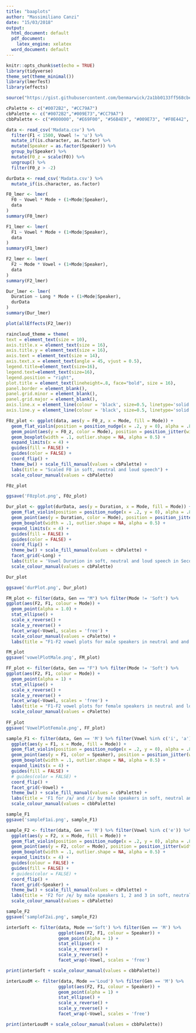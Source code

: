 ```yaml
---
title: "baaplots"
author: "Massimiliano Canzi"
date: "15/03/2018"
output:
  html_document: default
  pdf_document:
    latex_engine: xelatex
  word_document: default
---
```


```r
knitr::opts_chunk$set(echo = TRUE)
library(tidyverse)
theme_set(theme_minimal())
library(lmerTest)
library(effects)

source("https://gist.githubusercontent.com/benmarwick/2a1bb0133ff568cbe28d/raw/fb53bd97121f7f9ce947837ef1a4c65a73bffb3f/geom_flat_violin.R")

cPalette <- c("#0072B2", "#CC79A7")
cbPalette <- c("#0072B2","#009E73","#CC79A7")
cbbPalette <- c("#000000", "#E69F00", "#56B4E9", "#009E73", "#F0E442", "#0072B2", "#D55E00", "#CC79A7")
```

<!-- Data is filtered and 'cleaned up'. -->

```r
data <- read_csv('Madata.csv') %>%
  filter(F1 < 1500, Vowel != 'u') %>%
  mutate_if(is.character, as.factor) %>%
  mutate(Speaker = as.factor(Speaker)) %>%
  group_by(Speaker) %>%
  mutate(F0_z = scale(F0)) %>%
  ungroup() %>%
  filter(F0_z > -2)

durData <- read_csv('Madata.csv') %>%
  mutate_if(is.character, as.factor)
```

<!-- Here's lmer tests for F0, F1, F2 and Duration throughout speech modes. Speaker is regarded as random effect. The 'Long' veriable for the duration model represents phonological length. -->

```r
F0_lmer <- lmer(
  F0 ~ Vowel * Mode + (1+Mode|Speaker),
  data
)
summary(F0_lmer)
```
```r
F1_lmer <- lmer(
  F1 ~ Vowel * Mode + (1+Mode|Speaker),
  data
)
summary(F1_lmer)
```

```r
F2_lmer <- lmer(
  F2 ~ Mode * Vowel + (1+Mode|Speaker),
  data
)
summary(F2_lmer)
```

<!-- Duration lmer contains information for 'u' as well, which was omitted in the previous models for formant tracking issues. -->

```r
Dur_lmer <- lmer(
  Duration ~ Long * Mode + (1+Mode|Speaker),
  durData
)
summary(Dur_lmer)
```

<!-- Sample effects plot for F1 -->

```r
plot(allEffects(F2_lmer))
```

```r
raincloud_theme = theme(
text = element_text(size = 10),
axis.title.x = element_text(size = 16),
axis.title.y = element_text(size = 16),
axis.text = element_text(size = 14),
axis.text.x = element_text(angle = 45, vjust = 0.5),
legend.title=element_text(size=16),
legend.text=element_text(size=16),
legend.position = "right",
plot.title = element_text(lineheight=.8, face="bold", size = 16),
panel.border = element_blank(),
panel.grid.minor = element_blank(),
panel.grid.major = element_blank(),
axis.line.x = element_line(colour = 'black', size=0.5, linetype='solid'),
axis.line.y = element_line(colour = 'black', size=0.5, linetype='solid'))
```

<!-- Sample box/violin plots with jitter for F0 and Duration, faceted by gender and phonological lenth respectively -->

```r
F0z_plot <- ggplot(data, aes(y = F0_z, x = Mode, fill = Mode)) +
  geom_flat_violin(position = position_nudge(x = .2, y = 0), alpha = .8) +
  geom_point(aes(y = F0_z, color = Mode), position = position_jitter(width = .15), size = .5, alpha = 0.8) +
  geom_boxplot(width = .1, outlier.shape = NA, alpha = 0.5) +
  expand_limits(x = 4) +
  guides(fill = FALSE) +
  guides(color = FALSE) +
  coord_flip() +
  theme_bw() + scale_fill_manual(values = cbPalette) + 
  labs(title = "Scaled F0 in soft, neutral and loud speech") +
  scale_colour_manual(values = cbPalette)

F0z_plot

ggsave('F0zplot.png', F0z_plot)
```



```r
Dur_plot <- ggplot(durData, aes(y = Duration, x = Mode, fill = Mode)) +
  geom_flat_violin(position = position_nudge(x = .2, y = 0), alpha = .8) +
  geom_point(aes(y = Duration, color = Mode), position = position_jitter(width = .15), size = .5, alpha = 0.8) +
  geom_boxplot(width = .1, outlier.shape = NA, alpha = 0.5) +
  expand_limits(x = 4) +
  guides(fill = FALSE) +
  guides(color = FALSE) +
  coord_flip() +
  theme_bw() + scale_fill_manual(values = cbPalette) + 
  facet_grid(~Long) +
  labs(title = 'Vowel Duration in soft, neutral and loud speech in Seconds') +
  scale_colour_manual(values = cbPalette)

Dur_plot

ggsave('durPlot.png', Dur_plot)
```

<!-- F1-F2 vowel plots for M and F speakers faceted by vowel, coloured by mode -->

```r
FM_plot <- filter(data, Gen == "M") %>% filter(Mode != 'Soft') %>%
ggplot(aes(F2, F1, colour = Mode)) +
  geom_point(alpha = 1.0) +
  stat_ellipse() +
  scale_x_reverse() +
  scale_y_reverse() + 
  facet_wrap(~Vowel, scales = 'free') + 
  scale_colour_manual(values = cPalette) +
  labs(title = "F1-F2 vowel plots for male speakers in neutral and and loud speech") 

FM_plot
ggsave('vowelPlotMale.png', FM_plot)
```

```r
FF_plot <- filter(data, Gen == "F") %>% filter(Mode != 'Soft') %>%
ggplot(aes(F2, F1, colour = Mode)) +
  geom_point(alpha = 1) +
  stat_ellipse() +
  scale_x_reverse() +
  scale_y_reverse() + 
  facet_wrap(~Vowel, scales = 'free') +
  labs(title = "F1-F2 vowel plots for female speakers in neutral and loud speech") +
  scale_colour_manual(values = cPalette)
  
FF_plot
ggsave('VowelPlotFemale.png', FF_plot)
```

```r

sample_F1 <- filter(data, Gen == 'M') %>% filter(Vowel %in% c('i', 'a')) %>% 
  ggplot(aes(y = F1, x = Mode, fill = Mode)) +
  geom_flat_violin(position = position_nudge(x = .2, y = 0), alpha = .8) +
  geom_point(aes(y = F1, color = Speaker), position = position_jitter(width = .15), size = .5, alpha = 1) + stat_ellipse() +
  geom_boxplot(width = .1, outlier.shape = NA, alpha = 0.5) +
  expand_limits(x = 4) +
  guides(fill = FALSE) +
  # guides(color = FALSE) +
  coord_flip() +
  facet_grid(~Vowel) +
  theme_bw() + scale_fill_manual(values = cbPalette) +
  labs(title = 'F1 for /a/ and /i/ by male speakers in soft, neutral and loud speech') +
  scale_colour_manual(values = cbbPalette)

sample_F1
ggsave('sampleF1ai.png', sample_F1)
```

```r

sample_F2 <- filter(data, Gen == 'M') %>% filter(Vowel %in% c('e')) %>% filter(Speaker %in% c('1', '2', '3')) %>% 
  ggplot(aes(y = F2, x = Mode, fill = Mode)) +
  geom_flat_violin(position = position_nudge(x = .2, y = 0), alpha = .8) +
  geom_point(aes(y = F2, color = Mode), position = position_jitter(width = .15), size = .5, alpha = 1) +
  geom_boxplot(width = .1, outlier.shape = NA, alpha = 0.5) +
  expand_limits(x = 4) +
  guides(colour = FALSE) +
  guides(fill = FALSE) +
  # guides(color = FALSE) +
  coord_flip() +
  facet_grid(~Speaker) +
  theme_bw() + scale_fill_manual(values = cbPalette) +
  labs(title = 'F2 for /e/ by male speakers 1, 2 and 3 in soft, neutral and loud speech') +
  scale_colour_manual(values = cbPalette)

sample_F2
ggsave('sampleF2ai.png', sample_F2)
```

```r
interSoft <- filter(data, Mode =='Soft') %>% filter(Gen == 'M') %>%
                    ggplot(aes(F2, F1, colour = Speaker)) +
                    geom_point(alpha = 1) + 
                    stat_ellipse() +
                    scale_x_reverse() +
                    scale_y_reverse() + 
                    facet_wrap(~Vowel, scales = 'free') 

print(interSoft + scale_colour_manual(values = cbbPalette))
```

```r
interLoudM <- filter(data, Mode =='Loud') %>% filter(Gen == 'M') %>%
                    ggplot(aes(F2, F1, colour = Speaker)) +
                    geom_point(alpha = 1) + 
                    stat_ellipse() +
                    scale_x_reverse() +
                    scale_y_reverse() + 
                    facet_wrap(~Vowel, scales = 'free') 

print(interLoudM + scale_colour_manual(values = cbbPalette))
```


